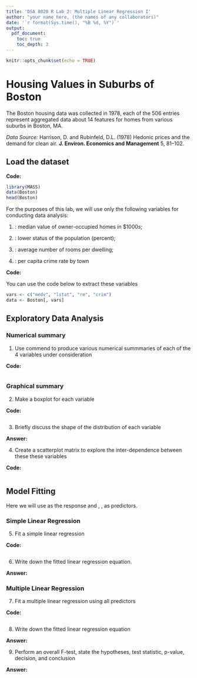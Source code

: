 ```yaml
---
title: 'DSA 8020 R Lab 2: Multiple Linear Regression I'
author: "your name here, (the names of any collaborators)"
date: '`r format(Sys.time(), "%B %d, %Y")`'
output:
  pdf_document:
    toc: true
    toc_depth: 3
---
```


```r
knitr::opts_chunk$set(echo = TRUE)
```


# Housing Values in Suburbs of Boston

The Boston housing data was collected in 1978, each of the 506 entries represent aggregated data about 14 features for homes from various suburbs in Boston, MA. 

*Data Source:* Harrison, D. and Rubinfeld, D.L. (1978) Hedonic prices and the demand for clean air. **J. Environ. Economics and Management** 5, 81–102.


## Load the dataset

**Code:**

```r
library(MASS)
data(Boston)
head(Boston)
```

For the purposes of this lab, we will use only the following variables for conducting data analysis:

1. \texttt{medv}: median value of owner-occupied homes in $\$1000s$; 

2. \texttt{lstat}: lower status of the population (percent);

3. \texttt{rm}: average number of rooms per dwelling;

4. \texttt{crim}: per capita crime rate by town

**Code:**

You can use the code below to extract these variables

```r
vars <- c("medv", "lstat", "rm", "crim")
data <- Boston[, vars]
```

 
## Exploratory Data Analysis

### Numerical summary

1. Use \texttt{summary} commend to produce various numerical summmaries of each of the 4 variables under consideration  

**Code:**

```r

```

### Graphical summary

2. Make a boxplot for each variable 

**Code:**

```r

```

3. Briefly discuss the shape of the distribution of each variable

**Answer:**


4. Create a scatterplot matrix to explore the inter-dependence between these these variables 

**Code:**

```r

```

## Model Fitting 

Here we will use \texttt{medv} as the response and \texttt{lstat}, \texttt{rm}, \texttt{crim} as predictors.  

### Simple Linear Regression

5. Fit a simple linear regression

**Code:**

```r

```

6. Write down the fitted linear regression equation.

**Answer:**

### Multiple Linear Regression

7. Fit a multiple linear regression using all predictors

**Code:**

```r

```

8. Write down the fitted linear regression equation

**Answer:**

9. Perform an overall F-test, state the hypotheses, test statistic, p-value, decision, and
conclusion 

**Answer:**




